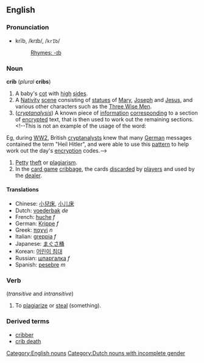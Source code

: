==English==
===Pronunciation===
*krĭb, /krɪb/, /<tt>krIb</tt>/
*:[[Rhymes:English:-ɪb|Rhymes: -ɪb]]

===Noun===
[[Category:English nouns]]
'''crib''' (''plural'' '''cribs''')

# A baby's [[cot]] with [[high]] [[side]]s.
# A [[Nativity]] [[scene]] consisting of [[statue]]s of [[Mary]], [[Joseph]] and [[Jesus]], and various other characters such as the [[Three Wise Men]].
#(''[[cryptanalysis]]'') A known piece of [[information]] [[corresponding]] to a section of [[encrypted]] text, that is then used to work out the remaining sections.<!--This is not an example of the usage of the word:
Eg, during [[WW2]], British [[cryptanalysts]] knew that many [[German]] messages contained the term "Heil Hitler", and were able to use this [[pattern]] to help work out the day's [[encryption]] codes.-->
#[[Petty]] [[theft]] or [[plagiarism]].
#In the [[card game]] [[cribbage]], the cards [[discard]]ed by [[player]]s and used by the [[dealer]].

====Translations====
*Chinese: [[小兒床]], [[小儿床]]
*Dutch: [[voederbak]] ''de'' [[Category:Dutch nouns with incomplete gender]]
*French: [[huche]] ''f''
*German: [[Krippe]] ''f''
*Greek: [[παχνί]] ''n''
*Italian: [[greppia]] ''f''
*Japanese: [[まぐさ桶]]
*Korean: [[어린이 침대]]
*Russian: [[шпаргалка]] ''f''
*Spanish: [[pesebre]] ''m''

===Verb===
{{en-infl-reg-consonant|crib||b}}
(''transitive'' and ''intransitive'')
#To [[plagiarize]] or [[steal]] (something).

===Derived terms===
*[[cribber]]
*[[crib death]]